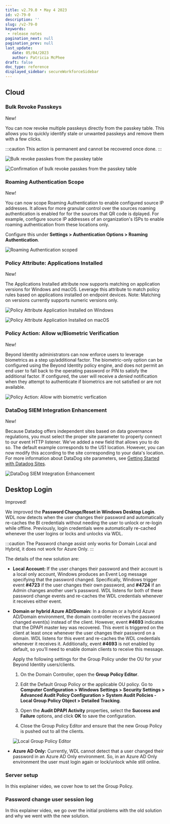 ```yaml
---
title: v2.79.0 • May 4 2023
id: v2-79-0
description: ''
slug: /v2-79-0 
keywords: 
 - release notes
pagination_next: null
pagination_prev: null
last_update: 
   date: 05/04/2023
   author: Patricia McPhee
draft: false
doc_type: reference
displayed_sidebar: secureWorkforceSidebar
---
```



## Cloud

### Bulk Revoke Passkeys 

<span className="changelog-tag" data-tag="New">New!</span>

You can now revoke multiple passkeys directly from the passkey table. This allows you to quickly identify stale or unwanted passkeys and remove them with a few clicks.

:::caution 
This action is permanent and cannot be recovered once done.
:::

![Bulk revoke passkes from the passkey table](../images/bulk-revoke-passkey-1.png)

![Confirmation of bulk revoke passkes from the passkey table](../images/bulk-revoke-passkey-2.png)

### Roaming Authentication Scope

<span className="changelog-tag" data-tag="New">New!</span>

You can now scope Roaming Authentication to enable configured source IP addresses.  It allows for more granular control over the sources roaming authentication is enabled for for the sources that QR code is dplayed.  For example, configure source IP addresses of an organization's ISPs to enable roaming authentication from these locations only.

Configure this under **Settings > Authentication Options > Roaming Authentication**.

![Roaming Authentication scoped](../images/roaming-autentication-scope.png)

### Policy Attribute: Applications Installed

<span className="changelog-tag" data-tag="New">New!</span>

The Applications Installed attribute now supports matching on application versions for Windows and macOS. Leverage this attribute to match policy rules based on applications installed on endpoint devices. Note: Matching on versions currently supports numeric versions only.

![Policy Attribute Application Installed on Windows](../images/policy-attribute-applications-installed-1.png)

![Policy Attribute Application Installed on macOS](../images/policy-attribute-applications-installed-2.png)

### Policy Action: Allow w/Biometric Verification

<span className="changelog-tag" data-tag="New">New!</span>

Beyond Identity administrators can now enforce users to leverage biometrics as a step up/additional factor. The biometric-only option can be configured using the Beyond Identity policy engine, and does not permit an end user to fall back to the operating password or PIN to satisfy the additional factor. If configured, the user will receive a _denied_ notification when they attempt to authenticate if biometrics are not satisfied or are not available.

![Policy Action: Allow with biometric verfication](../images/policy-action-allow-biometric-verification.png)

### DataDog SIEM Integration Enhancement

<span className="changelog-tag" data-tag="New">New!</span> 

Because Datadog offers independent sites based on data governance regulations, you must select the proper site parameter to properly connect to our event HTTP listener. We’ve added a new field that allows you to do so. The default example corresponds to the US1 location. However, you can now modify this according to the site corresponding to your data's location. For more information about DataDog site parameters, see [Getting Started with Datadog Sites](https://docs.datadoghq.com/getting_started/site/).

![DataDog SIEM Integration Enhancement](../images/datadog-siem-integration-enhancement.png)

## Desktop Login

<span className="changelog-tag" data-tag="Improved">Improved!</span>

We improved the **Password Change/Reset in Windows Desktop Login**. WDL now detects when the user changes their password and automatically re-caches the BI credentials without needing the user to unlock or re-login while offline. Previously, login credentials were automatically re-cached whenever the user logins or locks and unlocks via WDL.

:::caution
The Password change assist only works for Domain Local and Hybrid, it does not work for Azure Only.
:::

The details of the new solution are:

- **Local Account:** If the user changes their password and their account is a local only account, Windows produces an Event Log message specifying that the password changed. Specifically, Windows trigger event **#4723** if the user changes their own password, and **#4724** if an Admin changes another user’s password. WDL listens for both of these password change events and re-caches the WDL credentials whenever it receives either event.


- **Domain or hybrid Azure AD/Domain:** In a domain or a hybrid Azure AD/Domain environment, the domain controller receives the password changed event(s) instead of the client. However, event **#4693** indicates that the DPAPI master key was recovered. This event is triggered on the client at least once whenever the user changes their password on a domain. WDL listens for this event and re-caches the WDL credentials whenever it receives it. Additionally, event **#4693** is not enabled by default, so you’ll need to enable domain clients to receive this message.

  Apply the following settings for the Group Policy under the OU for your Beyond Identity users/clients.

  1. On the Domain Controller, open the **Group Policy Editor**.

  2. Edit the Default Group Policy or the applicable OU policy. Go to **Computer Configuration > Windows Settings > Security Settings > Advanced Audit Policy Configuration > System Audit Policies - Local Group Policy Object > Detailed Tracking**.

  3. Open the **Audit DPAPI Activity** properties, select the **Success and Failure** options, and click **OK** to save the configuration.

  4. Close the Group Policy Editor and ensure that the new Group Policy is pushed out to all the clients.

   ![Local Group Policy Editor](../images/wdl-2-79-0.png)


- **Azure AD Only:** Currently, WDL cannot detect that a user changed their password in an Azure AD Only environment. So, in an Azure AD Only environment the user must login again or lock/unlock while still online.

### Server setup

In this explainer video, we cover how to set the Group Policy.

<ReactPlayer
   url={serverSetup}
   height='auto'
   width='600px'
   controls='true'
/>



### Password change user session log

In this explainer video, we go over the initial problems with the old solution and why we went with the new solution.

<ReactPlayer
   url={userSessionLog}
   height='auto'
   width='600px'
   controls='true'
/>
